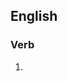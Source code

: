 ==English==

===Verb===
{{head|en|present participle}}

# {{present participle of|incentivize|lang=en|nocat=1}}